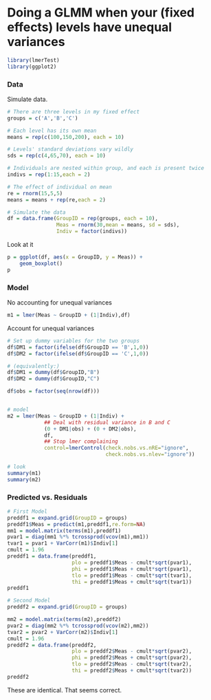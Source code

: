 Doing a GLMM when your (fixed effects) levels have unequal variances
====================================================================

```r
library(lmerTest)
library(ggplot2)
```

### Data

Simulate data.

```r
# There are three levels in my fixed effect
groups = c('A','B','C')

# Each level has its own mean
means = rep(c(100,150,200), each = 10)

# Levels' standard deviations vary wildly
sds = rep(c(4,65,70), each = 10)

# Individuals are nested within group, and each is present twice
indivs = rep(1:15,each = 2)

# The effect of individual on mean
re = rnorm(15,5,5)
means = means + rep(re,each = 2)

# Simulate the data
df = data.frame(GroupID = rep(groups, each = 10),
				Meas = rnorm(30,mean = means, sd = sds),
				Indiv = factor(indivs))
```

Look at it

```r
p = ggplot(df, aes(x = GroupID, y = Meas)) +
	geom_boxplot()
p
```

### Model

No accounting for unequal variances

```r
m1 = lmer(Meas ~ GroupID + (1|Indiv),df)
```

Account for unequal variances

```r
# Set up dummy variables for the two groups
df$DM1 = factor(ifelse(df$GroupID == 'B',1,0))
df$DM2 = factor(ifelse(df$GroupID == 'C',1,0))

# (equivalently:)
df$DM1 = dummy(df$GroupID,"B")
df$DM2 = dummy(df$GroupID,"C")

df$obs = factor(seq(nrow(df)))


# model
m2 = lmer(Meas ~ GroupID + (1|Indiv) + 
			## Deal with residual variance in B and C
			(0 + DM1|obs) + (0 + DM2|obs),
			df,
			## Stop lmer complaining
			control=lmerControl(check.nobs.vs.nRE="ignore",
								check.nobs.vs.nlev="ignore"))

# look
summary(m1)
summary(m2)
```

### Predicted vs. Residuals

```r
# First Model
preddf1 = expand.grid(GroupID = groups)
preddf1$Meas = predict(m1,preddf1,re.form=NA)
mm1 = model.matrix(terms(m1),preddf1)
pvar1 = diag(mm1 %*% tcrossprod(vcov(m1),mm1))
tvar1 = pvar1 + VarCorr(m1)$Indiv[1]
cmult = 1.96
preddf1 = data.frame(preddf1,
					 plo = preddf1$Meas - cmult*sqrt(pvar1),
					 phi = preddf1$Meas + cmult*sqrt(pvar1),
					 tlo = preddf1$Meas - cmult*sqrt(tvar1),
					 thi = preddf1$Meas + cmult*sqrt(tvar1))
preddf1

# Second Model
preddf2 = expand.grid(GroupID = groups)

mm2 = model.matrix(terms(m2),preddf2)
pvar2 = diag(mm2 %*% tcrossprod(vcov(m2),mm2))
tvar2 = pvar2 + VarCorr(m2)$Indiv[1]
cmult = 1.96
preddf2 = data.frame(preddf2,
					 plo = preddf2$Meas - cmult*sqrt(pvar2),
					 phi = preddf2$Meas + cmult*sqrt(pvar2),
					 tlo = preddf2$Meas - cmult*sqrt(tvar2),
					 thi = preddf2$Meas + cmult*sqrt(tvar2))
preddf2
```

These are identical. That seems correct.


















